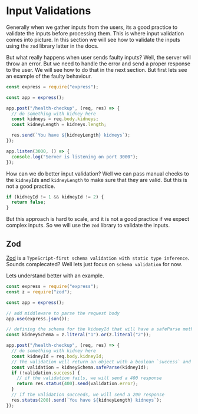# Input Validations

Generally when we gather inputs from the users, its a good practice to validate the inputs before processing them. This is where input validation comes into picture. In this section we will see how to validate the inputs using the `zod` library latter in the docs.

But what really happens when user sends faulty inputs? Well, the server will throw an error. But we need to handle the error and send a proper response to the user. We will see how to do that in the next section. But first lets see an example of the faulty behaviour.

```javascript
const express = require("express");

const app = express();

app.post("/health-checkup", (req, res) => {
  // do something with kidney here
  const kidneys = req.body.kidneys;
  const kidneyLength = kidneys.length;

  res.send(`You have ${kidneyLength} kidneys`);
});

app.listen(3000, () => {
  console.log("Server is listening on port 3000");
});
```

How can we do better input validation? Well we can pass manual checks to the `kidneyId`s and `kidneyLength` to make sure that they are valid. But this is not a good practice.

```javascript
if (kidneyId != 1 && kidneyId != 2) {
  return false;
}
```

But this approach is hard to scale, and it is not a good practice if we expect complex inputs. So we will use the `zod` library to validate the inputs.

## Zod

[Zod](https://zod.dev/) is a `TypeScript-first schema validation with static type inference`. Sounds complecated? Well lets just focus on `schema validation` for now.

Lets understand better with an example.

```javascript {10,16-20}
const express = require("express");
const z = require("zod");

const app = express();

// add middleware to parse the request body
app.use(express.json());

// defining the schema for the kidneyId that will have a safeParse method to validate the input
const kidneySchema = z.literal("1").or(z.literal("2"));

app.post("/health-checkup", (req, res) => {
  // do something with kidney here
  const kidneyId = req.body.kidneyId;
  // the validation will return an object with a boolean `success` and `data` property
  const validation = kidneySchema.safeParse(kidneyId);
  if (!validation.success) {
    // if the validation fails, we will send a 400 response
    return res.status(400).send(validation.error);
  }
  // if the validation succeeds, we will send a 200 response
  res.status(200).send(`You have ${kidneyLength} kidneys`);
});
```
